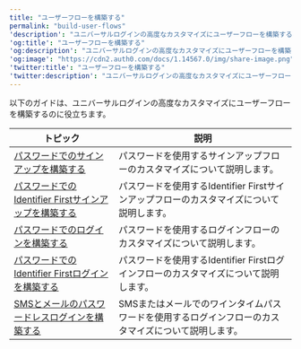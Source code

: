---
title: "ユーザーフローを構築する"
permalink: "build-user-flows"
'description': "ユニバーサルログインの高度なカスタマイズにユーザーフローを構築する方法について説明します"
'og:title': "ユーザーフローを構築する"
'og:description': "ユニバーサルログインの高度なカスタマイズにユーザーフローを構築する方法について説明します"
'og:image': "https://cdn2.auth0.com/docs/1.14567.0/img/share-image.png"
'twitter:title': "ユーザーフローを構築する"
'twitter:description': "ユニバーサルログインの高度なカスタマイズにユーザーフローを構築する方法について説明します"
---

以下のガイドは、ユニバーサルログインの高度なカスタマイズにユーザーフローを構築するのに役立ちます。

<table class="table"><thead>
<tr>
<th><b>トピック</b></th>
<th><b>説明</b></th>
</tr>
</thead>
<tbody>
<tr>
<td><a href="/docs/ja-jp/customize/login-pages/advanced-customizations/build-user-flows/signup-password">パスワードでのサインアップを構築する</a></td>
<td>パスワードを使用するサインアップフローのカスタマイズについて説明します。</td>
</tr>
<tr>
<td><a href="/docs/ja-jp/customize/login-pages/advanced-customizations/build-user-flows/id-first-signup">パスワードでのIdentifier Firstサインアップを構築する</a></td>
<td>パスワードを使用するIdentifier Firstサインアップフローのカスタマイズについて説明します。</td>
</tr>
<tr>
<td><a href="/docs/ja-jp/customize/login-pages/advanced-customizations/build-user-flows/login-password">パスワードでのログインを構築する</a></td>
<td>パスワードを使用するログインフローのカスタマイズについて説明します。</td>
</tr>
<tr>
<td><a href="/docs/ja-jp/customize/login-pages/advanced-customizations/build-user-flows/id-first-login">パスワードでのIdentifier Firstログインを構築する</a></td>
<td>パスワードを使用するIdentifier Firstログインフローのカスタマイズについて説明します。</td>
</tr>
<tr>
<td><a href="/docs/ja-jp/customize/login-pages/advanced-customizations/build-user-flows/sms-email-passwordless">SMSとメールのパスワードレスログインを構築する</a></td>
<td>SMSまたはメールでのワインタイムパスワードを使用するログインフローのカスタマイズについて説明します。</td>
</tr>
</tbody>
</table>